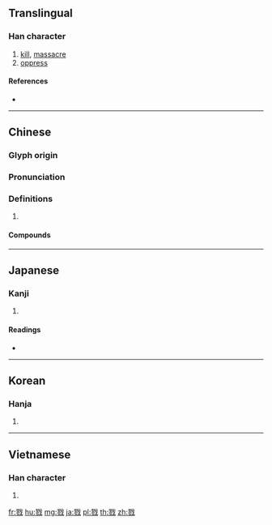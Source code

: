 {{character info/new}}
==Translingual==

===Han character===
{{Han char|rn=62|rad=戈|as=11|sn=15|four=13250|canj=SHI,XSHI|ids=⿰翏戈}}

# [[kill]], [[massacre]]
# [[oppress]]

====References====
* {{Han ref|kx=0414.040|dkj=11655|dj=0757.060|hdz=21412.050|uh=622E|ud=25134|bh=BCAE|bd=48302}}

----

==Chinese==
{{zh-forms}}

===Glyph origin===
{{Han etym}}

===Pronunciation===
{{zh-pron
|m=lù
|c=luk6
|mc=y
|oc=y
|cat=
}}

===Definitions===
{{zh-hanzi}}

# {{rfdef|zh}}

====Compounds====
{{zh-der|丁公被戮|刑戮|同心戮力|大戮|夷戮|奴戮|孥戮|專戮|就戮|屠戮|引頸受戮|引頸就戮|悉心戮力|戮力|戮力一心|戮力以赴|戮力同心|戮力齊心|戮屍|杜郵之戮|株戮|殫謀戮力|殺戮|神人共戮|誅戮|隱戮|鬼戮神誅|齊心戮力}}

----

==Japanese==

===Kanji===
{{ja-kanji|grade=|rs=戈11}}

# {{defn|lang=ja|sort=戈11}}

====Readings====
* {{ja-readings|on=[[りく]] (riku), [[りゅう]] (ryū)|kun=[[ころす]] (korosu)}}

----

==Korean==

===Hanja===
{{ko-hanja|hangeul=[[륙]]>[[육]]|eumhun=|rv=ryuk>yuk|mr=ryuk>yuk|y=lyuk>yuk}}

# {{defn|lang=ko|sort=戈11}}

----

==Vietnamese==

===Han character===
{{vi-hantu|[[lục]]|rs=戈11}}

# {{defn|lang=vi|sort=戈11}}

[[fr:戮]]
[[hu:戮]]
[[mg:戮]]
[[ja:戮]]
[[pl:戮]]
[[th:戮]]
[[zh:戮]]